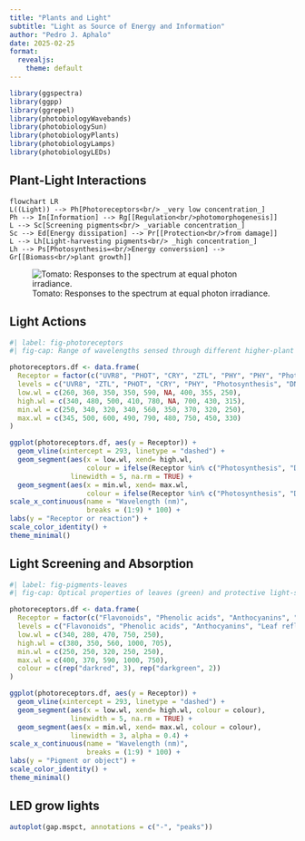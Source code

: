 ```yaml
---
title: "Plants and Light"
subtitle: "Light as Source of Energy and Information"
author: "Pedro J. Aphalo"
date: 2025-02-25
format:
  revealjs: 
    theme: default
---
```


```r
library(ggspectra)
library(ggpp)
library(ggrepel)
library(photobiologyWavebands)
library(photobiologySun)
library(photobiologyPlants)
library(photobiologyLamps)
library(photobiologyLEDs)
```

## Plant-Light Interactions

```mermaid
flowchart LR
L((Light)) --> Ph[Photoreceptors<br/> _very low concentration_]
Ph --> In[Information] --> Rg[[Regulation<br/>photomorphogenesis]]
L --> Sc[Screening pigments<br/> _variable concentration_] 
Sc --> Ed[Energy dissipation] --> Pr[[Protection<br/>from damage]]
L --> Lh[Light-harvesting pigments<br/> _high concentration_] 
Lh --> Ps[Photosynthesis=<br/>Energy converssion] --> Gr[[Biomass<br/>plant growth]]

```

![Tomato: Responses to the spectrum at equal photon irradiance.](figures/tomatos.jpg)

## Light Actions 

```r
#| label: fig-photoreceptors
#| fig-cap: Range of wavelengths sensed through different higher-plant photoreceptor families (black "information acquisition") or driving photoreactions (orange "energy dependent"). DNA damage and repair, photosynthesis and photoreceptors; CRY&#58; cryptochromes 1 and 2, PHOT&#58; phototropins 1 and 2, ZTL&#58; Zeitlupe, UVR8&#58; "UV-B" photoreceptor, PHY&#58; phytochromes A/B/C/D/E.

photoreceptors.df <- data.frame(
  Receptor = factor(c("UVR8", "PHOT", "CRY", "ZTL", "PHY", "PHY", "Photosynthesis", "DNA repair", "DNA damage"), 
  levels = c("UVR8", "ZTL", "PHOT", "CRY", "PHY", "Photosynthesis", "DNA repair", "DNA damage")),
  low.wl = c(260, 360, 350, 350, 590, NA, 400, 355, 250),
  high.wl = c(340, 480, 500, 410, 780, NA, 700, 430, 315),
  min.wl = c(250, 340, 320, 340, 560, 350, 370, 320, 250),
  max.wl = c(345, 500, 600, 490, 790, 480, 750, 450, 330)
)

ggplot(photoreceptors.df, aes(y = Receptor)) +
  geom_vline(xintercept = 293, linetype = "dashed") +
  geom_segment(aes(x = low.wl, xend= high.wl, 
                   colour = ifelse(Receptor %in% c("Photosynthesis", "DNA damage", "DNA repair"), "orange", "black")), 
               linewidth = 5, na.rm = TRUE) +
  geom_segment(aes(x = min.wl, xend= max.wl, 
                   colour = ifelse(Receptor %in% c("Photosynthesis", "DNA damage", "DNA repair"), "orange", "black")), linewidth = 3, alpha = 0.4) +
scale_x_continuous(name = "Wavelength (nm)", 
                   breaks = (1:9) * 100) +
labs(y = "Receptor or reaction") +
scale_color_identity() +
theme_minimal()

```

## Light Screening and Absorption

```r
#| label: fig-pigments-leaves
#| fig-cap: Optical properties of leaves (green) and protective light-screening pigments (dark red). Thick lines indicate high absorption and paler narrower lines moderate absorption by pigments, or absorptance, reflectance or transmittance for whole leaves. 

photoreceptors.df <- data.frame(
  Receptor = factor(c("Flavonoids", "Phenolic acids", "Anthocyanins", "Leaf reflectance\nand transmittance", "Leaf absorptance"), 
  levels = c("Flavonoids", "Phenolic acids", "Anthocyanins", "Leaf reflectance\nand transmittance", "Leaf absorptance")),
  low.wl = c(340, 280, 470, 750, 250),
  high.wl = c(380, 350, 560, 1000, 705),
  min.wl = c(250, 250, 320, 250, 250),
  max.wl = c(400, 370, 590, 1000, 750),
  colour = c(rep("darkred", 3), rep("darkgreen", 2))
)

ggplot(photoreceptors.df, aes(y = Receptor)) +
  geom_vline(xintercept = 293, linetype = "dashed") +
  geom_segment(aes(x = low.wl, xend= high.wl, colour = colour), 
               linewidth = 5, na.rm = TRUE) +
  geom_segment(aes(x = min.wl, xend= max.wl, colour = colour), 
               linewidth = 3, alpha = 0.4) +
scale_x_continuous(name = "Wavelength (nm)", 
                   breaks = (1:9) * 100) +
labs(y = "Pigment or object") +
scale_color_identity() +
theme_minimal()

```

## LED grow lights

```r
autoplot(gap.mspct, annotations = c("-", "peaks"))
```

